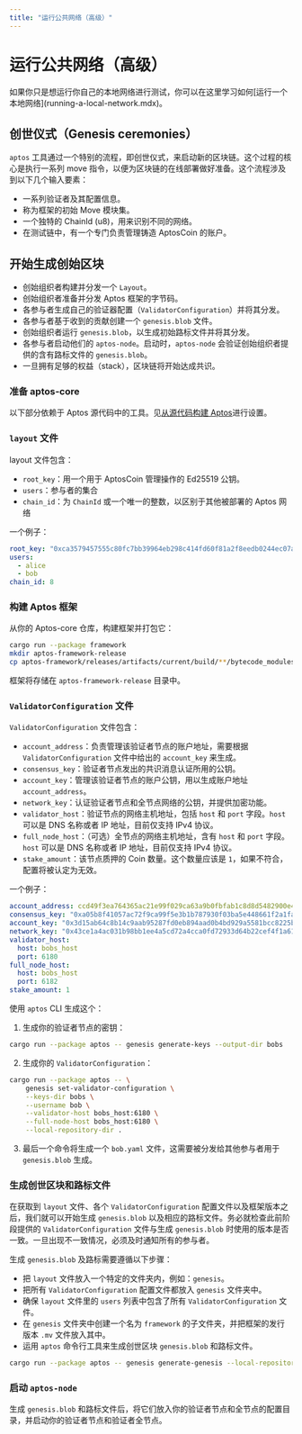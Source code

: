 ```yaml
---
title: "运行公共网络（高级）"
---
```



# 运行公共网络（高级）

<Callout type="warning">
如果你只是想运行你自己的本地网络进行测试，你可以在这里学习如何[运行一个本地网络](running-a-local-network.mdx)。
</Callout>

## 创世仪式（Genesis ceremonies）

`aptos` 工具通过一个特别的流程，即创世仪式，来启动新的区块链。这个过程的核心是执行一系列 move 指令，以便为区块链的在线部署做好准备。这个流程涉及到以下几个输入要素：

- 一系列验证者及其配置信息。
- 称为框架的初始 Move 模块集。
- 一个独特的 ChainId (u8)，用来识别不同的网络。
- 在测试链中，有一个专门负责管理铸造 AptosCoin 的账户。

## 开始生成创始区块

- 创始组织者构建并分发一个 `Layout`。
- 创始组织者准备并分发 Aptos 框架的字节码。
- 各参与者生成自己的验证器配置（`ValidatorConfiguration`）并将其分发。
- 各参与者基于收到的贡献创建一个 `genesis.blob` 文件。
- 创始组织者运行 `genesis.blob`，以生成初始路标文件并将其分发。
- 各参与者启动他们的 `aptos-node`。启动时，`aptos-node` 会验证创始组织者提供的含有路标文件的 `genesis.blob`。
- 一旦拥有足够的权益（stack），区块链将开始达成共识。

### 准备 aptos-core

以下部分依赖于 Aptos 源代码中的工具。见[从源代码构建 Aptos](../../network/nodes/building-from-source.mdx)进行设置。

### `layout` 文件

layout 文件包含：

- `root_key`：用一个用于 AptosCoin 管理操作的 Ed25519 公钥。
- `users`：参与者的集合
- `chain_id`：为 `ChainId` 或一个唯一的整数，以区别于其他被部署的 Aptos 网络

一个例子：

```yaml
root_key: "0xca3579457555c80fc7bb39964eb298c414fd60f81a2f8eedb0244ec07a26e575"
users:
  - alice
  - bob
chain_id: 8
```

### 构建 Aptos 框架

从你的 Aptos-core 仓库，构建框架并打包它：

```bash filename="Terminal"
cargo run --package framework
mkdir aptos-framework-release
cp aptos-framework/releases/artifacts/current/build/**/bytecode_modules/* aptos-framework-release
```

框架将存储在 `aptos-framework-release` 目录中。

### `ValidatorConfiguration` 文件

`ValidatorConfiguration` 文件包含：

- `account_address`：负责管理该验证者节点的账户地址，需要根据 `ValidatorConfiguration` 文件中给出的 `account_key` 来生成。
- `consensus_key`：验证者节点发出的共识消息认证所用的公钥。
- `account_key`：管理该验证者节点的账户公钥，用以生成账户地址 `account_address`。
- `network_key`：认证验证者节点和全节点网络的公钥，并提供加密功能。
- `validator_host`：验证节点的网络主机地址，包括 `host` 和 `port` 字段。`host` 可以是 DNS 名称或者 IP 地址，目前仅支持 IPv4 协议。
- `full_node_host`：（可选）全节点的网络主机地址，含有 `host` 和 `port` 字段。`host` 可以是 DNS 名称或者 IP 地址，目前仅支持 IPv4 协议。
- `stake_amount`：该节点质押的 Coin 数量。这个数量应该是 `1`，如果不符合，配置将被认定为无效。

一个例子：

```yaml
account_address: ccd49f3ea764365ac21e99f029ca63a9b0fbfab1c8d8d5482900e4fa32c5448a
consensus_key: "0xa05b8f41057ac72f9ca99f5e3b1b787930f03ba5e448661f2a1fac98371775ee"
account_key: "0x3d15ab64c8b14c9aab95287fd0eb894aad0b4bd929a5581bcc8225b5688f053b"
network_key: "0x43ce1a4ac031b98bb1ee4a5cd72a4cca0fd72933d64b22cef4f1a61895c2e544"
validator_host:
  host: bobs_host
  port: 6180
full_node_host:
  host: bobs_host
  port: 6182
stake_amount: 1
```

使用 `aptos` CLI 生成这个：

1. 生成你的验证者节点的密钥：

```bash filename="Terminal"
cargo run --package aptos -- genesis generate-keys --output-dir bobs
```

2. 生成你的 `ValidatorConfiguration`：

```bash filename="Terminal"
cargo run --package aptos -- \
    genesis set-validator-configuration \
    --keys-dir bobs \
    --username bob \
    --validator-host bobs_host:6180 \
    --full-node-host bobs_host:6180 \
    --local-repository-dir .
```

3. 最后一个命令将生成一个 `bob.yaml` 文件，这需要被分发给其他参与者用于 `genesis.blob` 生成。

### 生成创世区块和路标文件

在获取到 `layout` 文件、各个 `ValidatorConfiguration` 配置文件以及框架版本之后，我们就可以开始生成 `genesis.blob` 以及相应的路标文件。务必就检查此前阶段提供的 `ValidatorConfiguration` 文件与生成 `genesis.blob` 时使用的版本是否一致。一旦出现不一致情况，必须及时通知所有的参与者。

生成 `genesis.blob` 及路标需要遵循以下步骤：

- 把 `layout` 文件放入一个特定的文件夹内，例如：`genesis`。
- 把所有 `ValidatorConfiguration` 配置文件都放入 `genesis` 文件夹中。
- 确保 `layout` 文件里的 `users` 列表中包含了所有 `ValidatorConfiguration` 文件。
- 在 `genesis` 文件夹中创建一个名为 `framework` 的子文件夹，并把框架的发行版本 `.mv` 文件放入其中。
- 运用 `aptos` 命令行工具来生成创世区块 `genesis.blob` 和路标文件。

```bash filename="Terminal"
cargo run --package aptos -- genesis generate-genesis --local-repository-dir genesis
```

### 启动 `aptos-node`

生成 `genesis.blob` 和路标文件后，将它们放入你的验证者节点和全节点的配置目录，并启动你的验证者节点和验证者全节点。
